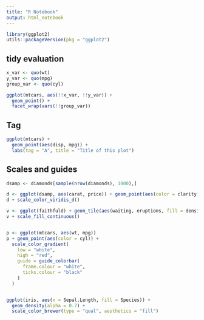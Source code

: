 ```yaml
---
title: "R Notebook"
output: html_notebook
---
```


```r
library(ggplot2)
utils::packageVersion(pkg = "ggplot2")
```

## tidy evaluation
```r
x_var <- quo(wt)
y_var <- quo(mpg)
group_var <- quo(cyl)

ggplot(mtcars, aes(!!x_var, !!y_var)) + 
  geom_point() +
  facet_wrap(vars(!!group_var))

```


## Tag

```r
ggplot(mtcars) +
  geom_point(aes(disp, mpg)) +
  labs(tag = "A", title = "Title of this plot")
```

## Scales and guides
```r
dsamp <- diamonds[sample(nrow(diamonds), 1000),]

d <- ggplot(dsamp, aes(carat, price)) + geom_point(aes(color = clarity))
d + scale_color_viridis_d()

v <- ggplot(faithfuld) + geom_tile(aes(waiting, eruptions, fill = density))
v + scale_fill_continuous()


p <- ggplot(mtcars, aes(wt, mpg)) 
p + geom_point(aes(color = cyl)) +
  scale_color_gradient(
    low = "white",
    high = "red",
    guide = guide_colorbar(
      frame.colour = "white",
      ticks.colour = "black"
    )
  )


ggplot(iris, aes(x = Sepal.Length, fill = Species)) +
  geom_density(alpha = 0.7) +
  scale_color_brewer(type = "qual", aesthetics = "fill")

```

